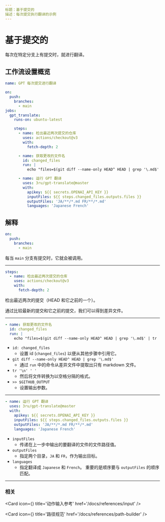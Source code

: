 ```yaml
---
标题：基于提交的
描述：每次提交执行翻译的示例
---
```



# 基于提交的

每次在特定分支上有提交时，就进行翻译。

## 工作流设置概览

```yaml filename="gpt-translate-commit.yml"
name: GPT 每次提交进行翻译

on:
  push:
    branches:
      - main
jobs:
  gpt_translate:
    runs-on: ubuntu-latest

    steps:
      - name: 检出最近两次提交的仓库
        uses: actions/checkout@v3
        with:
          fetch-depth: 2

      - name: 获取更改的文件名
        id: changed_files
        run: |
          echo "files=$(git diff --name-only HEAD^ HEAD | grep '\.md$' | tr '\n' ' ')" >> $GITHUB_OUTPUT

      - name: 运行 GPT 翻译
        uses: 3ru/gpt-translate@master
        with:
          apikey: ${{ secrets.OPENAI_API_KEY }}
          inputFiles: ${{ steps.changed_files.outputs.files }}
          outputFiles: 'JA/**/*.md FR/**/*.md'
          languages: 'Japanese French'
```

## 解释

```yaml {2-4}
on:
  push:
    branches:
      - main
```

每当 `main` 分支有提交时，它就会被调用。

---

```yaml {3-5}
steps:
  - name: 检出最近两次提交的仓库
    uses: actions/checkout@v3
    with:
      fetch-depth: 2
```

检出最近两次的提交（HEAD 和它之前的一个）。

通过比较最新的提交和它之前的提交，我们可以得到差异文件。

---

```yaml {2-4}
- name: 获取更改的文件名
  id: changed_files
  run: |
    echo "files=$(git diff --name-only HEAD^ HEAD | grep '\.md$' | tr '\n' ' ')" >> $GITHUB_OUTPUT
```

- `id: changed_files`
  - 设置 id (`changed_files`) 以便从其他步骤中引用它。
- `git diff --name-only HEAD^ HEAD | grep '\.md$'`
  - 通过 `run` 中的命令从差异文件中提取出只有 markdown 文件。
- `tr '\n' ' '`
  - 然后将文件转换为以空格分隔的格式。
- `>> $GITHUB_OUTPUT`
  - 设置输出参数。

---

```yaml {5-7}
- name: 运行 GPT 翻译
  uses: 3ru/gpt-translate@master
  with:
    apikey: ${{ secrets.OPENAI_API_KEY }}
    inputFiles: ${{ steps.changed_files.outputs.files }}
    outputFiles: 'JA/**/*.md FR/**/*.md'
    languages: 'Japanese French'
```

- `inputFiles`
  - 传递在上一步中输出的要翻译的文件的文件路径值。
- `outputFiles`
  - 指定两个目录，`JA` 和 `FR`，作为输出目标。
- `languages`
  - 指定翻译成 `Japanese` 和 `French`。
    重要的是顺序要与 `outputFiles` 的顺序匹配。

---

### 相关

<Card
  icon={<BookOpenIcon />}
  title='动作输入参考'
  href='/docs/references/input'
/>

<Card
  icon={<BookOpenIcon />}
  title='路径规范'
  href='/docs/references/path-builder'
/>
